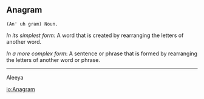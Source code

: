 == '''Anagram''' ==
 (An' uh gram) Noun.
''In its simplest form:''
A word that is created by rearranging the letters of another word. 

''In a more complex form'':
A sentence or phrase that is formed by rearranging the letters of another word or phrase.




----
Aleeya

[[io:Anagram]]